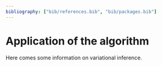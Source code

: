 ```yaml
---
bibliography: ["bib/references.bib", "bib/packages.bib"]
---
```


# Application of the algorithm {#sec-app}

Here comes some information on variational inference.
